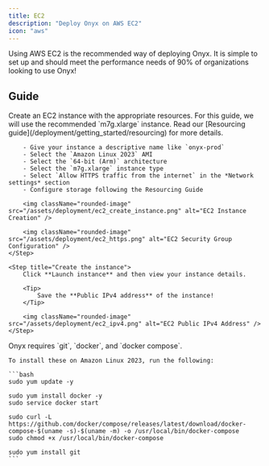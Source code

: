 ```yaml
---
title: EC2
description: "Deploy Onyx on AWS EC2"
icon: "aws"
---
```



Using AWS EC2 is the recommended way of deploying Onyx. 
It is simple to set up and should meet the performance needs of 90% of organizations looking to use Onyx!

## Guide

<Steps>
    <Step title="Create an EC2 instance">
        Create an EC2 instance with the appropriate resources. For this guide, we will use the recommended `m7g.xlarge` instance.
        <Note>
            Read our [Resourcing guide](/deployment/getting_started/resourcing) for more details.
        </Note>

        - Give your instance a descriptive name like `onyx-prod`
        - Select the `Amazon Linux 2023` AMI
        - Select the `64-bit (Arm)` architecture
        - Select the `m7g.xlarge` instance type
        - Select `Allow HTTPS traffic from the internet` in the *Network settings* section
        - Configure storage following the Resourcing Guide 

        <img className="rounded-image" src="/assets/deployment/ec2_create_instance.png" alt="EC2 Instance Creation" />

        <img className="rounded-image" src="/assets/deployment/ec2_https.png" alt="EC2 Security Group Configuration" />
    </Step>

    <Step title="Create the instance">
        Click **Launch instance** and then view your instance details. 
        
        <Tip>
            Save the **Public IPv4 address** of the instance!
        </Tip>

        <img className="rounded-image" src="/assets/deployment/ec2_ipv4.png" alt="EC2 Public IPv4 Address" />
    </Step>

  <CustomDomain />

  <Step title="Install Onyx requirements">
    Onyx requires `git`, `docker`, and `docker compose`. 
    
    To install these on Amazon Linux 2023, run the following:

    ```bash
    sudo yum update -y

    sudo yum install docker -y
    sudo service docker start

    sudo curl -L https://github.com/docker/compose/releases/latest/download/docker-compose-$(uname -s)-$(uname -m) -o /usr/local/bin/docker-compose
    sudo chmod +x /usr/local/bin/docker-compose

    sudo yum install git
    ```
  </Step>

  <InstallOnyx />
</Steps>

<DeploymentNextSteps />